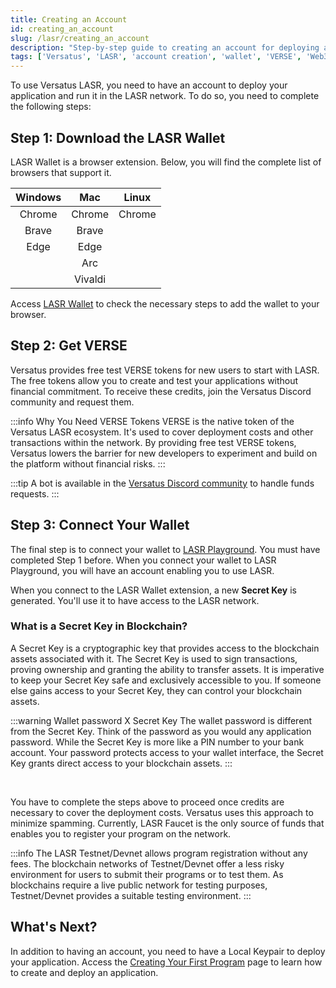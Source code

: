 ```yaml
---
title: Creating an Account
id: creating_an_account
slug: /lasr/creating_an_account
description: "Step-by-step guide to creating an account for deploying applications on the Versatus LASR network."
tags: ['Versatus', 'LASR', 'account creation', 'wallet', 'VERSE', 'Web3']
---
```



To use Versatus LASR, you need to have an account to deploy your application and run it in the LASR network. To do so, you need to complete the following steps:

## Step 1: Download the LASR Wallet

LASR Wallet is a browser extension. Below, you will find the complete list of browsers that support it.

| Windows |  Mac  | Linux |
|:-------:|:-------:|:------:|
| Chrome | Chrome | Chrome |
| Brave  | Brave  |    |
| Edge  | Edge  |    |
|     | Arc   |    |
|     | Vivaldi |    |

Access [LASR Wallet](https://chromewebstore.google.com/detail/lasr-wallet/oejckhoamfdjjiefkebeakcobjpedfeb) to check the necessary steps to add the wallet to your browser.

## Step 2: Get VERSE

Versatus provides free test VERSE tokens for new users to start with LASR. The free tokens allow you to create and test your applications without financial commitment. To receive these credits, join the Versatus Discord community and request them.

:::info ​Why You Need VERSE Tokens
VERSE is the native token of the Versatus LASR ecosystem. It's used to cover deployment costs and other transactions within the network. By providing free test VERSE tokens, Versatus lowers the barrier for new developers to experiment and build on the platform without financial risks.
:::

:::tip
A bot is available in the [Versatus Discord community](https://discord.gg/2MaKFR35VJ) to handle funds requests.
:::

## Step 3: Connect Your Wallet

The final step is to connect your wallet to [LASR Playground](http://faucet.versatus.io/). You must have completed Step 1 before. When you connect your wallet to LASR Playground, you will have an account enabling you to use LASR.

When you connect to the LASR Wallet extension, a new **Secret Key** is generated. You'll use it to have access to the LASR network.

### What is a Secret Key in Blockchain?

A Secret Key is a cryptographic key that provides access to the blockchain assets associated with it. The Secret Key is used to sign transactions, proving ownership and granting the ability to transfer assets. It is imperative to keep your Secret Key safe and exclusively accessible to you. If someone else gains access to your Secret Key, they can control your blockchain assets.

:::warning Wallet password X Secret Key
  The wallet password is different from the Secret Key. Think of the password as you would any application password. While the Secret Key is more like a PIN number to your bank account. Your password protects access to your wallet interface, the Secret Key grants direct access to your blockchain assets. 
:::

<br/>

You have to complete the steps above to proceed once credits are necessary to cover the deployment costs. Versatus uses this approach to minimize spamming. Currently, LASR Faucet is the only source of funds that enables you to register your program on the network.

:::info
The LASR Testnet/Devnet allows program registration without any fees. The blockchain networks of Testnet/Devnet offer a less risky environment for users to submit their programs or to test them. As blockchains require a live public network for testing purposes, Testnet/Devnet provides a suitable testing environment.
:::

## What's Next?

In addition to having an account, you need to have a Local Keypair to deploy your application. Access the [Creating Your First Program](/lasr/creating_your_first_program) page to learn how to create and deploy an application.
